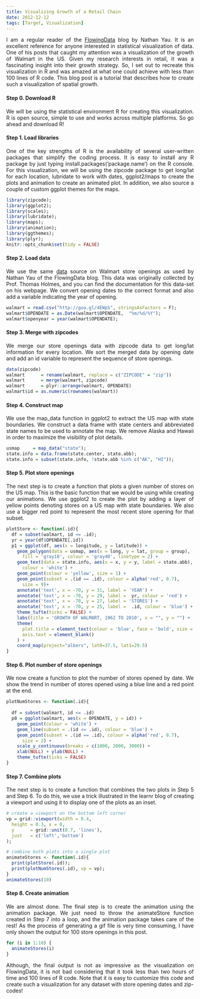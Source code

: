 ```yaml
---
title: Visualizing Growth of a Retail Chain
date: 2012-12-12
tags: [Target, Visualization]
---
```


<style>
p {
  text-align: justify;
}
</style>

I am a regular reader of the [FlowingData](http://www.flowingdata.com) blog by Nathan Yau. It is an excellent reference for anyone interested in statistical visualization of data. One of his posts that caught my attention was a visualization of the growth of Walmart in the US. Given my research interests in retail, it was a fascinating insight into their growth strategy. So, I set out to recreate this visualization in R and was amazed at what one could achieve with less than 100 lines of R code. This blog post is a tutorial that describes how to create such a visualization of spatial growth.

#### Step 0. Download R

We will be using the statistical environment R for creating this visualization. R is open source, simple to use and works across multiple platforms. So go ahead and download R!

#### Step 1. Load libraries

One of the key strengths of R is the availability of several user-written packages that simplify the coding process. It is easy to install any R package by just typing install.packages('package.name') on the R console. For this visualization, we will be using the zipcode package to get long/lat for each location, lubridate to work with dates, ggplot2/maps to create the plots and animation to create an animated plot. In addition, we also source a couple of custom ggplot themes for the maps.

```r
library(zipcode); 
library(ggplot2); 
library(scales);
library(lubridate); 
library(maps);
library(animation);
library(ggthemes);
library(plyr);
knitr::opts_chunk$set(tidy = FALSE)
```

#### Step 2. Load data

We use the same [data](http://www.econ.umn.edu/~holmes/data/WalMart/index.html) source on Walmart store openings as used by Nathan Yau of the FlowingData blog. This data was originally collected by Prof. Thomas Holmes, and you can find the documentation for this data-set on his webpage. We convert opening dates to the correct format and also add a variable indicating the year of opening.

```r
walmart = read.csv("http://goo.gl/4EWpS", stringsAsFactors = F);
walmart$OPENDATE = as.Date(walmart$OPENDATE,  "%m/%d/%Y");
walmart$openyear = year(walmart$OPENDATE);
```

#### Step 3. Merge with zipcodes


We merge our store openings data with zipcode data to get long/lat information for every location. We sort the merged data by opening date and add an id variable to represent the sequence of store openings.

```r
data(zipcode)
walmart      = rename(walmart, replace = c("ZIPCODE" = "zip"))
walmart      = merge(walmart, zipcode)
walmart      = plyr::arrange(walmart, OPENDATE)
walmart$id = as.numeric(rownames(walmart))
```

#### Step 4. Construct map

We use the map_data function in ggplot2 to extract the US map with state boundaries. We construct a data frame with state centers and abbreviated state names to be used to annotate the map. We remove Alaska and Hawaii in order to maximize the visibility of plot details.

```r
usmap     = map_data("state"); 
state.info = data.frame(state.center, state.abb);
state.info = subset(state.info, !state.abb %in% c("AK", "HI"));
```

#### Step 5. Plot store openings

The next step is to create a function that plots a given number of stores on the US map. This is the basic function that we would be using while creating our animations. We use ggplot2 to create the plot by adding a layer of yellow points denoting stores on a US map with state boundaries. We also use a bigger red point to represent the most recent store opening for that subset.

```r
plotStore <- function(.id){
  df = subset(walmart, id <= .id);
  yr = year(df$OPENDATE[.id])
  p1 = ggplot(df, aes(x = longitude, y = latitude)) +
    geom_polygon(data = usmap, aes(x = long, y = lat, group = group), 
      fill = 'gray10', colour = 'gray40', linetype = 2) +
    geom_text(data = state.info, aes(x = x, y = y, label = state.abb), 
      colour = 'white') +
    geom_point(colour = 'yellow', size = 1) + 
    geom_point(subset = .(id == .id), colour = alpha('red', 0.7),
      size = 9)+
    annotate('text', x = -70, y = 31, label = 'YEAR') + 
    annotate('text', x = -70, y = 29, label =  yr, colour = 'red') +
    annotate('text', x = -70, y = 27, label = 'STORES') +
    annotate('text', x = -70, y = 25, label =  .id, colour = 'blue') +
    theme_tufte(ticks = FALSE) +
    labs(title = 'GROWTH OF WALMART, 1962 TO 2010', x = "", y = "") +
    theme(
      plot.title = element_text(colour = 'blue', face = 'bold', size = 20),
      axis.text = element_blank()
    ) +
    coord_map(project="albers", lat0=37.5, lat1=29.5)      
}
```

#### Step 6. Plot number of store openings

We now create a function to plot the number of stores opened by date. We show the trend in number of stores opened using a blue line and a red point at the end.

```r
plotNumStores <- function(.id){
  
  df = subset(walmart, id <= .id)
  p0 = ggplot(walmart, aes(x = OPENDATE, y = id)) +
    geom_point(colour = 'white') +
    geom_line(subset = .(id <= .id), colour = 'blue') +
    geom_point(subset = .(id == .id), colour = alpha('red', 0.7), 
      size = 2) +
    scale_y_continuous(breaks = c(1000, 2000, 3000)) +
    xlab(NULL) + ylab(NULL) +
    theme_tufte(ticks = FALSE)
}
```

#### Step 7. Combine plots

The next step is to create a function that combines the two plots in Step 5 and Step 6. To do this, we use a trick illustrated in the learnr blog of creating a viewport and using it to display one of the plots as an inset.

```r
# create a viewport on the bottom left corner
vp = grid::viewport(width = 0.4, 
  height = 0.3, x = 0,
  y      = grid::unit(0.7, 'lines'),   
  just   = c('left','bottom')
);

# combine both plots into a single plot
animateStores <- function(.id){
  print(plotStore(.id));
  print(plotNumStores(.id), vp = vp);
}
animateStores(10)
```

#### Step 8. Create animation

We are almost done. The final step is to create the animation using the animation package. We just need to throw the animateStore function created in Step 7 into a loop, and the animation package takes care of the rest! As the process of generating a gif file is very time consuming, I have only shown the output for 100 store openings in this post.

```r
for (i in 1:10) {
  animateStores(i)
}
```

Although, the final output is not as impressive as the visualization on FlowingData, it is not bad considering that it took less than two hours of time and 100 lines of R code. Note that it is easy to customize this code and create such a visualization for any dataset with store opening dates and zip-codes!




